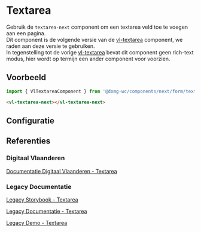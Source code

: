 
# Textarea

Gebruik de `textarea-next` component om een textarea veld toe te voegen aan een pagina.<br/>
Dit component is de volgende versie van de [vl-textarea](/docs/components-textarea--documentatie) component, we raden aan deze versie te gebruiken.<br />
In tegenstelling tot de vorige [vl-textarea](/docs/components-textarea--documentatie) bevat dit component geen rich-text modus, hier wordt op termijn een ander component voor voorzien.

## Voorbeeld

```js
import { VlTextareaComponent } from '@domg-wc/components/next/form/textarea';
```

```html
<vl-textarea-next></vl-textarea-next>
```

<Canvas of={VlTextAreaStories.TextareaDefault} />

## Configuratie

<ArgTypes of={VlTextAreaStories.TextareaDefault} />

## Referenties

### Digitaal Vlaanderen

[Documentatie Digitaal Vlaanderen - Textarea](https://overheid.vlaanderen.be/webuniversum/v3/documentation/forms/vl-ui-textarea)

### Legacy Documentatie

[Legacy Storybook - Textarea](https://webcomponenten.omgeving.vlaanderen.be/storybook/?path=/docs/legacy-vl-textarea--default)

[Legacy Documentatie - Textarea](https://webcomponenten.omgeving.vlaanderen.be/doc/VlTextarea.html)

[Legacy Demo - Textarea](https://webcomponenten.omgeving.vlaanderen.be/demo/vl-textarea.html)
